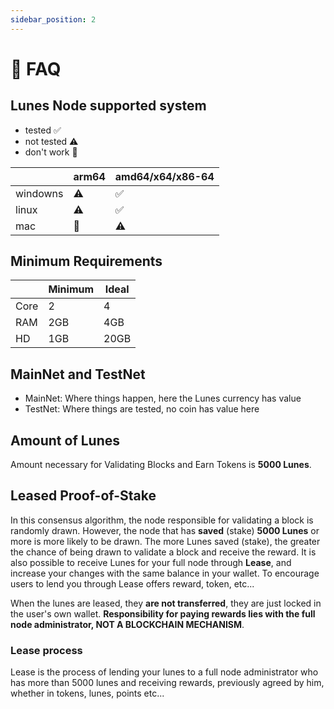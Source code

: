```yaml
---
sidebar_position: 2
---
```




# 🦉 FAQ

## Lunes Node supported system


- tested ✅
- not tested ⚠️
- don't work 🚫

|       | arm64 | amd64/x64/x86-64 |
|-------|-------|-------|
| windowns | ⚠️ | ✅ |
| linux | ⚠️ | ✅ |
| mac | 🚫 | ⚠️ |

## Minimum Requirements


|       | Minimum | Ideal |
|-------|-------|-------|
| Core | 2 | 4 |
| RAM | 2GB | 4GB |
| HD | 1GB | 20GB |

## MainNet and TestNet

- MainNet: Where things happen, here the Lunes currency has value
- TestNet: Where things are tested, no coin has value here

## Amount of Lunes

Amount necessary for Validating Blocks and Earn Tokens is **5000 Lunes**.

## Leased Proof-of-Stake


In this consensus algorithm, the node responsible for validating a block is randomly drawn.
However, the node that has **saved** (stake) **5000 Lunes** or more is more likely to be drawn.
The more Lunes saved (stake), the greater the chance of being drawn to validate a block and receive the reward.
It is also possible to receive Lunes for your full node through **Lease**, and increase your changes with the same balance in your wallet.
To encourage users to lend you through Lease offers reward, token, etc...

When the lunes are leased, they **are not transferred**, they are just locked in the user's own wallet.
**Responsibility for paying rewards lies with the full node administrator, NOT A BLOCKCHAIN MECHANISM**.

### Lease process

Lease is the process of lending your lunes to a full node administrator who has more than 5000 lunes
and receiving rewards, previously agreed by him, whether in tokens, lunes, points etc...

